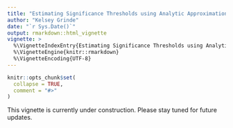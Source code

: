 ```yaml
---
title: "Estimating Significance Thresholds using Analytic Approximation"
author: "Kelsey Grinde"
date: "`r Sys.Date()`"
output: rmarkdown::html_vignette
vignette: >
  %\VignetteIndexEntry{Estimating Significance Thresholds using Analytic Approximation}
  %\VignetteEngine{knitr::rmarkdown}
  %\VignetteEncoding{UTF-8}
---
```


```r
knitr::opts_chunk$set(
  collapse = TRUE,
  comment = "#>"
)
```

This vignette is currently under construction. Please stay tuned for future updates. 

